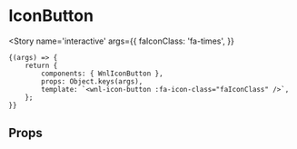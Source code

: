 
<Meta title='atoms/IconButton' component={WnlIconButton} />

# IconButton

<Story name='interactive'
       args={{
           faIconClass: 'fa-times',
       }}
>
    {(args) => {
        return {
            components: { WnlIconButton },
            props: Object.keys(args),
            template: `<wnl-icon-button :fa-icon-class="faIconClass" />`,
        };
    }}
</Story>

## Props

<Props of={WnlIconButton} />

